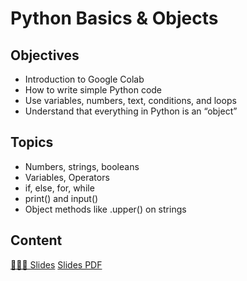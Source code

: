 # Python Basics & Objects

## Objectives
- Introduction to Google Colab 
- How to write simple Python code
- Use variables, numbers, text, conditions, and loops
- Understand that everything in Python is an "object"

## Topics
- Numbers, strings, booleans
- Variables, Operators
- if, else, for, while
- print() and input()
- Object methods like .upper() on strings


## Content

[👨🏻‍🏫 Slides]({{< var base_url>}}slides/Course1/slides.html){.btn .btn-outline-primary .btn role="button"} 
[Slides PDF]({{< var base_url>}}slides/Course1/slides.pdf){.btn .btn-outline-secondary .btn role="button"} 
